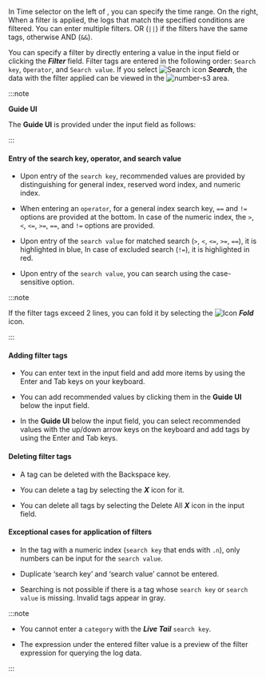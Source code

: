 <InDoc pages="log-search,aws-log-search">In <UI>Time selector</UI> on the left of <LinkImage img="number-01.png" className="ico" />, you can specify the time range. On the right, </InDoc>When a filter is applied, the logs that match the specified conditions are filtered. You can enter multiple filters. OR (<code>||</code>) if the filters have the same tags, otherwise AND (<code>&&</code>).

You can specify a filter by directly entering a value in the input field or clicking the **_Filter_** field. Filter tags are entered in the following order: `Search key`, `Operator`, and `Search value`. If you select ![Search icon](/img/ic-search-on-press.svg) **_Search_**, the data with the filter applied can be viewed in the ![number-s3](/img/number-03.png) area.

:::note 

**Guide UI**

The **Guide UI** is provided under the input field as follows: 

<ImgLang img='log-filter-ui1.png' desc='Log filter'/>

:::

#### Entry of the search key, operator, and search value

- Upon entry of the `search key`, recommended values are provided by distinguishing for general index, reserved word index, and numeric index. 

- When entering an `operator`, for a general index search key, `==` and `!=` options are provided at the bottom. In case of the numeric index, the `>`, `<`, `<=`, `>=`, `==`, and `!=` options are provided.

- Upon entry of the `search value` for matched search (`>`, `<`, `<=`, `>=`, `==`), it is highlighted in <span class='normal'>blue</span>, In case of excluded search (`!=`), it is highlighted in <span class='vslow'>red</span>. 

- Upon entry of the `search value`, you can search using the case-sensitive option.

:::note 

If the filter tags exceed 2 lines, you can fold it by selecting the ![Icon](/img/up-arrow.svg) **_Fold_** icon.

:::

#### Adding filter tags

- You can enter text in the input field and add more items by using the Enter and Tab keys on your keyboard.

- You can add recommended values by clicking them in the **Guide UI** below the input field.

- In the **Guide UI** below the input field, you can select recommended values with the up/down arrow keys on the keyboard and add tags by using the Enter and Tab keys.

#### Deleting filter tags

- A tag can be deleted with the Backspace key.

- You can delete a tag by selecting the **_X_** icon for it.

- You can delete all tags by selecting the Delete All **_X_** icon in the input field.

#### Exceptional cases for application of filters

- In the tag with a numeric index (`search key` that ends with `.n`), only numbers can be input for the `search value`.

- Duplicate ‘search key’ and ‘search value’ cannot be entered.

- Searching is not possible if there is a tag whose `search key` or `search value` is missing. Invalid tags appear in <span class='mstop'>gray</span>.

<InDoc pages="log-lt,aws-log-lt">

:::note

- You cannot enter a `category` with the **_Live Tail_** `search key`.

- The expression under the entered filter value is a preview of the filter expression for querying the log data. 

:::

</InDoc>
